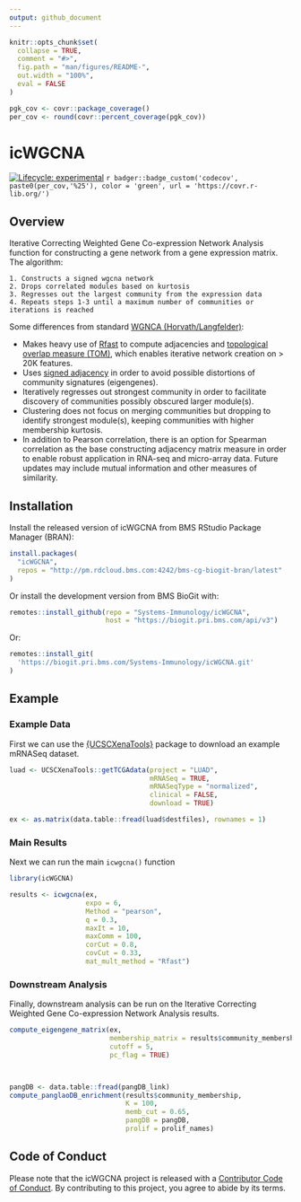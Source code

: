 ```yaml
---
output: github_document
---
```


<!-- README.md is generated from README.Rmd. Please edit that file -->

```r
knitr::opts_chunk$set(
  collapse = TRUE,
  comment = "#>",
  fig.path = "man/figures/README-",
  out.width = "100%",
  eval = FALSE
)
```


```r
pgk_cov <- covr::package_coverage()
per_cov <- round(covr::percent_coverage(pgk_cov))
```


# icWGCNA

<!-- badges: start -->
[![Lifecycle: experimental](https://img.shields.io/badge/lifecycle-experimental-orange.svg)](https://lifecycle.r-lib.org/articles/stages.html#experimental)
`r badger::badge_custom('codecov', paste0(per_cov,'%25'), color = 'green', url = 'https://covr.r-lib.org/')`
<!-- badges: end -->


## Overview

Iterative Correcting Weighted Gene Co-expression Network Analysis function for constructing a gene network from a gene expression matrix. The algorithm: 

    1. Constructs a signed wgcna network
    2. Drops correlated modules based on kurtosis
    3. Regresses out the largest community from the expression data
    4. Repeats steps 1-3 until a maximum number of communities or iterations is reached


Some differences from standard [WGNCA (Horvath/Langfelder)](https://bmcbioinformatics.biomedcentral.com/articles/10.1186/1471-2105-9-559):

  - Makes heavy use of [Rfast](https://cran.r-project.org/web/packages/Rfast/) to compute adjacencies and [topological overlap measure (TOM)](https://bmcbioinformatics.biomedcentral.com/articles/10.1186/1471-2105-9-559), which enables iterative network creation on > 20K features.
  - Uses [signed adjacency](https://bmcgenomics.biomedcentral.com/articles/10.1186/1471-2164-10-327) in order to avoid possible distortions of community signatures (eigengenes).
  - Iteratively regresses out strongest community in order to facilitate discovery of communities possibly obscured larger module(s).
  - Clustering does not focus on merging communities but dropping to identify strongest module(s), keeping communities with higher membership kurtosis.
  - In addition to Pearson correlation, there is an option for Spearman correlation as the base constructing adjacency matrix measure in order to enable robust application in RNA-seq and micro-array data. Future updates may include mutual information and other measures of similarity.


## Installation


Install the released version of icWGCNA from BMS RStudio Package Manager (BRAN):

```r
install.packages(
  "icWGCNA", 
  repos = "http://pm.rdcloud.bms.com:4242/bms-cg-biogit-bran/latest"
)
```

Or install the development version from BMS BioGit with:

```r
remotes::install_github(repo = "Systems-Immunology/icWGCNA", 
                        host = "https://biogit.pri.bms.com/api/v3")

```

Or:

```r
remotes::install_git(
  'https://biogit.pri.bms.com/Systems-Immunology/icWGCNA.git'
)
```


## Example

### Example Data

First we can use the [{UCSCXenaTools}](https://cran.r-project.org/web/packages/UCSCXenaTools/vignettes/USCSXenaTools.html) 
package to download an example mRNASeq dataset.

```r
luad <- UCSCXenaTools::getTCGAdata(project = "LUAD", 
                                   mRNASeq = TRUE, 
                                   mRNASeqType = "normalized",
                                   clinical = FALSE, 
                                   download = TRUE)

ex <- as.matrix(data.table::fread(luad$destfiles), rownames = 1)
```

### Main Results

Next we can run the main `icwgcna()` function

```r
library(icWGCNA)

results <- icwgcna(ex,   
                   expo = 6,
                   Method = "pearson",
                   q = 0.3,
                   maxIt = 10,
                   maxComm = 100,
                   corCut = 0.8,
                   covCut = 0.33,
                   mat_mult_method = "Rfast")


```

### Downstream Analysis

Finally, downstream analysis can be run on the Iterative Correcting Weighted Gene 
Co-expression Network Analysis results.

```r

compute_eigengene_matrix(ex, 
                         membership_matrix = results$community_membership, 
                         cutoff = 5,
                         pc_flag = TRUE)



pangDB <- data.table::fread(pangDB_link)
compute_panglaoDB_enrichment(results$community_membership,
                             K = 100,
                             memb_cut = 0.65,
                             pangDB = pangDB,
                             prolif = prolif_names)

```


## Code of Conduct
  
Please note that the icWGCNA project is released with a [Contributor Code of Conduct](https://contributor-covenant.org/version/2/0/CODE_OF_CONDUCT.html). By contributing to this project, you agree to abide by its terms.
